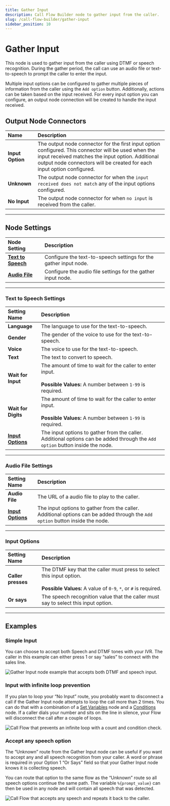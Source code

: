 ```yaml
---
title: Gather Input
description: Call Flow Builder node to gather input from the caller.
slug: /call-flow-builder/gather-input
sidebar_position: 10
---
```


# Gather Input

This node is used to gather input from the caller using DTMF or speech recognition.
During the gather period, the call can use an audio file or text-to-speech to prompt the caller to enter the input.

Multiple input options can be configured to gather multiple pieces of information from the caller using the `Add option` button.
Additionally, actions can be taken based on the input received. 
For every input option you can configure, an output node connection will be created to handle the input received.


## **Output Node Connectors**

| Name             | Description                                                                                                                                                                                                                        |
|:-----------------|:-----------------------------------------------------------------------------------------------------------------------------------------------------------------------------------------------------------------------------------|
| **Input Option** | The output node connector for the first input option configured. This connector will be used when the input received matches the input option. Additional output node connectors will be created for each input option configured. |
| **Unknown**      | The output node connector for when the `input received does not match` any of the input options configured.                                                                                                                        |
| **No Input**     | The output node connector for when `no input` is received from the caller.                                                                                                                                                         |


---


## **Node Settings**

| Node Setting                                   | Description                                                      |
|:-----------------------------------------------|:-----------------------------------------------------------------|
| **[Text to Speech](#text-to-speech-settings)** | Configure the text-to-speech settings for the gather input node. |
| **[Audio File](#audio-file-settings)**         | Configure the audio file settings for the gather input node.     |

---


### Text to Speech Settings

| Setting Name                        | Description                                                                                                                    |
|:------------------------------------|:-------------------------------------------------------------------------------------------------------------------------------|
| **Language**                        | The language to use for the text-to-speech.                                                                                    |
| **Gender**                          | The gender of the voice to use for the text-to-speech.                                                                         |
| **Voice**                           | The voice to use for the text-to-speech.                                                                                       |
| **Text**                            | The text to convert to speech.                                                                                                 |
| **Wait for Input**                  | The amount of time to wait for the caller to enter input.<br /><br />**Possible Values:** A number between `1-99` is required. |
| **Wait for Digits**                 | The amount of time to wait for the caller to enter input.<br /><br />**Possible Values:** A number between `1-99` is required. |
| **[Input Options](#input-options)** | The input options to gather from the caller. Additional options can be added through the `Add option` button inside the node.  |


---

### Audio File Settings

| Setting Name                        | Description                                                                                                                   |
|:------------------------------------|:------------------------------------------------------------------------------------------------------------------------------|
| **Audio File**                      | The URL of a audio file to play to the caller.                                                                                |
| **[Input Options](#input-options)** | The input options to gather from the caller. Additional options can be added through the `Add option` button inside the node. |


---

### Input Options

| Setting Name       | Description                                                                                                                                     |
|:-------------------|:------------------------------------------------------------------------------------------------------------------------------------------------|
| **Caller presses** | The DTMF key that the caller must press to select this input option.<br /><br />**Possible Values:** A value of `0-9`, `*`, or `#` is required. |
| **Or says**        | The speech recognition value that the caller must say to select this input option.                                                              |

---

## **Examples**

### Simple Input

You can choose to accept both Speech and DTMF tones with your IVR. 
The caller in this example can either press 1 or say “sales” to connect with the sales line.

<Frame caption="Gather input as speech or DTMF and send call to the selected channel.">

![Gather Input node example that accepts both DTMF and speech input.](@image/call-flow/nodes/simple-input.webP)

</Frame>

### Input with infinite loop prevention

If you plan to loop your “No Input” route, you probably want to disconnect a call if the Gather Input node attempts to loop the call more than 2 times. 
You can do that with a combination of a [Set Variables](../set_variables/index.mdx) node 
and a [Conditions](../conditions/index.mdx) node.
If a caller dials your number and sits on the line in silence, your Flow will disconnect the call after a couple of loops.

<Frame caption="Call Flow that prevents an infinite loop with a count and condition check." ogImage>

![Call Flow that prevents an infinite loop with a count and condition check.](@image/call-flow/nodes/input-loop-protection.webP)

</Frame>

### Accept any speech option

The “Unknown” route from the Gather Input node can be useful if you want to accept any and all speech recognition from your caller. 
A word or phrase is required in your Option 1 “Or Says” field so that your Gather Input node knows it is collecting speech. 

You can route that option to the same flow as the “Unknown” route so all speech options continue the same path. 
The variable `%{prompt_value}` can then be used in any node and will contain all speech that was detected.

<Frame caption="Call Flow that accepts any speech and repeats it back to the caller.">

![Call Flow that accepts any speech and repeats it back to the caller.](@image/call-flow/nodes/unknown-speech-input.webP)

</Frame>


